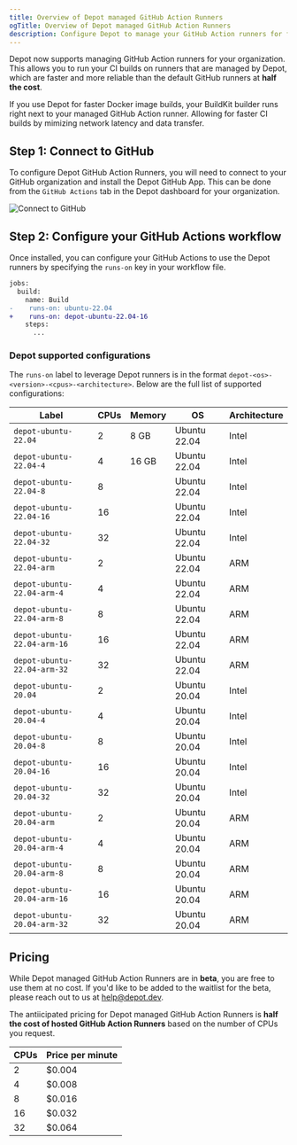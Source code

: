 ```yaml
---
title: Overview of Depot managed GitHub Action Runners
ogTitle: Overview of Depot managed GitHub Action Runners
description: Configure Depot to manage your GitHub Action runners for faster CI builds
---
```


Depot now supports managing GitHub Action runners for your organization. This allows you to run your CI builds on runners that are managed by Depot, which are faster and more reliable than the default GitHub runners at **half the cost**.

If you use Depot for faster Docker image builds, your BuildKit builder runs right next to your managed GitHub Action runner. Allowing for faster CI builds by mimizing network latency and data transfer.

## Step 1: Connect to GitHub

To configure Depot GitHub Action Runners, you will need to connect to your GitHub organization and install the Depot GitHub App. This can be done from the `GitHub Actions` tab in the Depot dashboard for your organization.

![Connect to GitHub](/images/docs/github-actions-configure.png)

## Step 2: Configure your GitHub Actions workflow

Once installed, you can configure your GitHub Actions to use the Depot runners by specifying the `runs-on` key in your workflow file.

```diff
jobs:
  build:
    name: Build
-    runs-on: ubuntu-22.04
+    runs-on: depot-ubuntu-22.04-16
    steps:
      ...
```

### Depot supported configurations

The `runs-on` label to leverage Depot runners is in the format `depot-<os>-<version>-<cpus>-<architecture>`. Below are the full list of supported configurations:

| Label                       | CPUs | Memory | OS           | Architecture |
| --------------------------- | ---- | ------ | ------------ | ------------ |
| `depot-ubuntu-22.04`        | 2    | 8 GB   | Ubuntu 22.04 | Intel        |
| `depot-ubuntu-22.04-4`      | 4    | 16 GB  | Ubuntu 22.04 | Intel        |
| `depot-ubuntu-22.04-8`      | 8    |        | Ubuntu 22.04 | Intel        |
| `depot-ubuntu-22.04-16`     | 16   |        | Ubuntu 22.04 | Intel        |
| `depot-ubuntu-22.04-32`     | 32   |        | Ubuntu 22.04 | Intel        |
| `depot-ubuntu-22.04-arm`    | 2    |        | Ubuntu 22.04 | ARM          |
| `depot-ubuntu-22.04-arm-4`  | 4    |        | Ubuntu 22.04 | ARM          |
| `depot-ubuntu-22.04-arm-8`  | 8    |        | Ubuntu 22.04 | ARM          |
| `depot-ubuntu-22.04-arm-16` | 16   |        | Ubuntu 22.04 | ARM          |
| `depot-ubuntu-22.04-arm-32` | 32   |        | Ubuntu 22.04 | ARM          |
| `depot-ubuntu-20.04`        | 2    |        | Ubuntu 20.04 | Intel        |
| `depot-ubuntu-20.04-4`      | 4    |        | Ubuntu 20.04 | Intel        |
| `depot-ubuntu-20.04-8`      | 8    |        | Ubuntu 20.04 | Intel        |
| `depot-ubuntu-20.04-16`     | 16   |        | Ubuntu 20.04 | Intel        |
| `depot-ubuntu-20.04-32`     | 32   |        | Ubuntu 20.04 | Intel        |
| `depot-ubuntu-20.04-arm`    | 2    |        | Ubuntu 20.04 | ARM          |
| `depot-ubuntu-20.04-arm-4`  | 4    |        | Ubuntu 20.04 | ARM          |
| `depot-ubuntu-20.04-arm-8`  | 8    |        | Ubuntu 20.04 | ARM          |
| `depot-ubuntu-20.04-arm-16` | 16   |        | Ubuntu 20.04 | ARM          |
| `depot-ubuntu-20.04-arm-32` | 32   |        | Ubuntu 20.04 | ARM          |

## Pricing

While Depot managed GitHub Action Runners are in **beta**, you are free to use them at no cost. If you'd like to be added to the waitlist for the beta, please reach out to us at [help@depot.dev](mailto:help@depot.dev).

The antiicipated pricing for Depot managed GitHub Action Runners is **half the cost of hosted GitHub Action Runners** based on the number of CPUs you request.

| CPUs | Price per minute |
| ---- | ---------------- |
| 2    | $0.004           |
| 4    | $0.008           |
| 8    | $0.016           |
| 16   | $0.032           |
| 32   | $0.064           |
